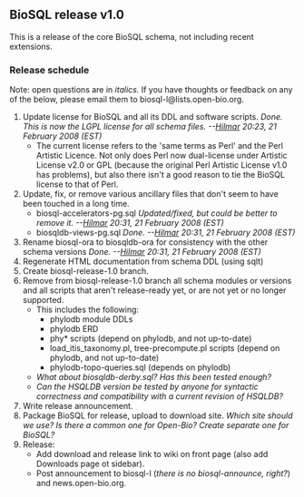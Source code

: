 ==BioSQL release v1.0==

This is a release of the core BioSQL schema, not including recent extensions.

===Release schedule===

Note: open questions are in ''italics.'' If you have thoughts or feedback on any of the below, please email them to biosql-l&#64;lists&#46;open-bio&#46;org.

# Update license for BioSQL and all its DDL and software scripts. ''Done. This is now the LGPL license for all schema files. --[[User%3AHlapp|Hilmar]] 20:23, 21 February 2008 (EST)''
#* The current license refers to the 'same terms as Perl' and the Perl Artistic Licence. Not only does Perl now dual-license under Artistic License v2.0 or GPL (because the original Perl Artistic License v1.0 has problems), but also there isn't a good reason to tie the BioSQL license to that of Perl.
# Update, fix, or remove various ancillary files that don't seem to have been touched in a long time.
#* biosql-accelerators-pg.sql ''Updated/fixed, but could be better to remove it. --[[User%3AHlapp|Hilmar]] 20:31, 21 February 2008 (EST)''
#* biosqldb-views-pg.sql ''Done. --[[User%3AHlapp|Hilmar]] 20:31, 21 February 2008 (EST)''
# Rename biosql-ora to biosqldb-ora for consistency with the other schema versions ''Done. --[[User%3AHlapp|Hilmar]] 20:31, 21 February 2008 (EST)''
# Regenerate HTML documentation from schema DDL (using sqlt)
# Create biosql-release-1.0 branch.
# Remove from biosql-release-1.0 branch all schema modules or versions and all scripts that aren't release-ready yet, or are not yet or no longer supported.
#* This includes the following:
#** phylodb module DDLs
#** phylodb ERD
#** phy* scripts (depend on phylodb, and not up-to-date)
#** load_itis_taxonomy.pl, tree-precompute.pl scripts (depend on phylodb, and not up-to-date)
#** phylodb-topo-queries.sql (depends on phylodb)
#* ''What about biosqldb-derby.sql? Has this been tested enough?''
#* ''Can the HSQLDB version be tested by anyone for syntactic correctness and compatibility with a current revision of HSQLDB?''
# Write release announcement.
# Package BioSQL for release, upload to download site. ''Which site should we use? Is there a common one for Open-Bio? Create separate one for BioSQL?''
# Release:
#* Add download and release link to wiki on front page (also add Downloads page ot sidebar).
#* Post announcement to biosql-l (''there is no biosql-announce, right?'') and news.open-bio.org.